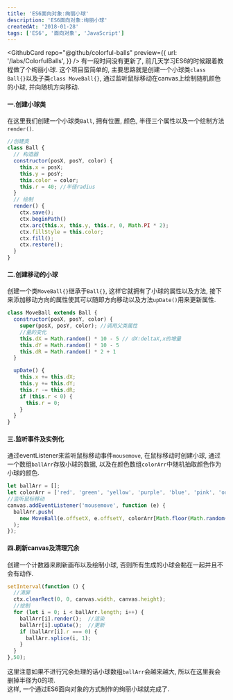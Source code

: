 ```yaml
---
title: 'ES6面向对象:绚丽小球'
description: 'ES6面向对象:绚丽小球'
createdAt: '2018-01-28'
tags: ['ES6', '面向对象', 'JavaScript']
---
```


<GithubCard repo="@github/colorful-balls" preview={{
  url: '/labs/ColorfulBalls',
}} />
有一段时间没有更新了, 前几天学习ES6的时候跟着教程做了个绚丽小球. 这个项目蛮简单的, 主要思路就是创建一个小球类`class Ball{}`以及子类`class MoveBall{}`, 通过监听鼠标移动在canvas上绘制随机颜色的小球, 并向随机方向移动.  
#### 一.创建小球类
在这里我们创建一个小球类`Ball`, 拥有位置, 颜色, 半径三个属性以及一个绘制方法`render()`.
``` js
//创建类
class Ball {
  // 构造器
  constructor(posX, posY, color) {
    this.x = posX;
    this.y = posY;
    this.color = color;
    this.r = 40; //半径radius
  }
  // 绘制
  render() {
    ctx.save();
    ctx.beginPath()
    ctx.arc(this.x, this.y, this.r, 0, Math.PI * 2);
    ctx.fillStyle = this.color;
    ctx.fill();
    ctx.restore();
  }
}
```
#### 二.创建移动的小球
创建一个类`MoveBall{}`继承于`Ball{}`, 这样它就拥有了小球的属性以及方法, 接下来添加移动方向的属性使其可以随即方向移动以及方法`upDate()`用来更新属性.  
``` js
class MoveBall extends Ball {
  constructor(posX, posY, color) {
    super(posX, posY, color); //调用父类属性
    //量的变化
    this.dX = Math.random() * 10 - 5 // dX:deltaX,x的增量
    this.dY = Math.random() * 10 - 5
    this.dR = Math.random() * 2 + 1
  }

  upDate() {
    this.x += this.dX;
    this.y += this.dY;
    this.r -= this.dR;
    if (this.r < 0) {
      this.r = 0;
    }
  }
}
```
#### 三.监听事件及实例化
通过eventListener来监听鼠标移动事件`mousemove`, 在鼠标移动时创建小球, 通过一个数组`ballArr`存放小球的数据, 以及在颜色数组`colorArr`中随机抽取颜色作为小球的颜色.  
``` js
let ballArr = [];
let colorArr = ['red', 'green', 'yellow', 'purple', 'blue', 'pink', 'orange'];
//监听鼠标移动
canvas.addEventListener('mousemove', function (e) {
  ballArr.push(
    new MoveBall(e.offsetX, e.offsetY, colorArr[Math.floor(Math.random() * (colorArr.length - 1))])
  );
});
```
#### 四.刷新canvas及清理冗余
创建一个计数器来刷新画布以及绘制小球, 否则所有生成的小球会黏在一起并且不会有动作.  
``` js
setInterval(function () {
  //清屏
  ctx.clearRect(0, 0, canvas.width, canvas.height);
  //绘制
  for (let i = 0; i < ballArr.length; i++) {
    ballArr[i].render();  //渲染
    ballArr[i].upDate();  //更新
    if (ballArr[i].r === 0) {
      ballArr.splice(i, 1);
    }
  }
},50);
```
这里注意如果不进行冗余处理的话小球数组`ballArr`会越来越大, 所以在这里我会删掉半径为0的项.  
这样, 一个通过ES6面向对象的方式制作的绚丽小球就完成了.  